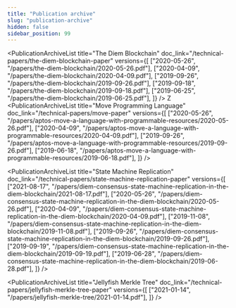 ```yaml
---
title: "Publication archive"
slug: "publication-archive"
hidden: false
sidebar_position: 99
---
```


<div className="archiveContainer">

  <PublicationArchiveList
    title="The Diem Blockchain"
    doc_link="/technical-papers/the-diem-blockchain-paper"
    versions={[
      ["2020-05-26", "/papers/the-diem-blockchain/2020-05-26.pdf"],
      ["2020-04-09", "/papers/the-diem-blockchain/2020-04-09.pdf"],
      ["2019-09-26", "/papers/the-diem-blockchain/2019-09-26.pdf"],
      ["2019-09-18", "/papers/the-diem-blockchain/2019-09-18.pdf"],
      ["2019-06-25", "/papers/the-diem-blockchain/2019-06-25.pdf"],
    ]}
  />
Z
  <PublicationArchiveList
    title="Move Programming Language"
    doc_link="/technical-papers/move-paper"
    versions={[
      ["2020-05-26", "/papers/aptos-move-a-language-with-programmable-resources/2020-05-26.pdf"],
      ["2020-04-09", "/papers/aptos-move-a-language-with-programmable-resources/2020-04-09.pdf"],
      ["2019-09-26", "/papers/aptos-move-a-language-with-programmable-resources/2019-09-26.pdf"],
      ["2019-06-18", "/papers/aptos-move-a-language-with-programmable-resources/2019-06-18.pdf"],
    ]}
  />

  <PublicationArchiveList
    title="State Machine Replication"
    doc_link="/technical-papers/state-machine-replication-paper"
    versions={[
      ["2021-08-17", "/papers/diem-consensus-state-machine-replication-in-the-diem-blockchain/2021-08-17.pdf"],
      ["2020-05-26", "/papers/diem-consensus-state-machine-replication-in-the-diem-blockchain/2020-05-26.pdf"],
      ["2020-04-09", "/papers/diem-consensus-state-machine-replication-in-the-diem-blockchain/2020-04-09.pdf"],
      ["2019-11-08", "/papers/diem-consensus-state-machine-replication-in-the-diem-blockchain/2019-11-08.pdf"],
      ["2019-09-26", "/papers/diem-consensus-state-machine-replication-in-the-diem-blockchain/2019-09-26.pdf"],
      ["2019-09-19", "/papers/diem-consensus-state-machine-replication-in-the-diem-blockchain/2019-09-19.pdf"],
      ["2019-06-28", "/papers/diem-consensus-state-machine-replication-in-the-diem-blockchain/2019-06-28.pdf"],
    ]}
  />


  <PublicationArchiveList
    title="Jellyfish Merkle Tree"
    doc_link="/technical-papers/jellyfish-merkle-tree-paper"
    versions={[
      ["2021-01-14", "/papers/jellyfish-merkle-tree/2021-01-14.pdf"],
    ]}
  />

</div>

